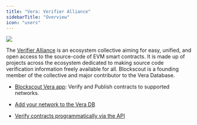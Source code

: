 ```yaml
---
title: "Vera: Verifier Alliance"
sidebarTitle: "Overview"
icon: "users"
---
```


<Frame caption="">
  <img src="/images/af335a6a-image.jpeg" />
</Frame>

The [Verifier Alliance](https://verifieralliance.org/) is an ecosystem collective aiming for easy, unified, and open access to the source-code of EVM smart contracts. It is made up of projects across the ecosystem dedicated to making source code verification information freely available for all. Blockscout is a founding member of the collective and major contributor to the Vera Database.

* [Blockscout Vera app](https://vera.blockscout.com/): Verify and Publish contracts to supported networks.

* [Add your network to the Vera DB](/about/partners-and-integrations/vera-verifier-alliance/adding-your-chain-to-the-vera-database)

* [Verify contracts programmatically via the API](/about/partners-and-integrations/vera-verifier-alliance/programmatic-verification-via-the-api)



